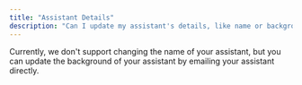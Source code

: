 ```yaml
---
title: "Assistant Details"
description: "Can I update my assistant's details, like name or background?"
---
```


Currently, we don't support changing the name of your assistant, but you can update the background of your assistant by emailing your assistant directly.

